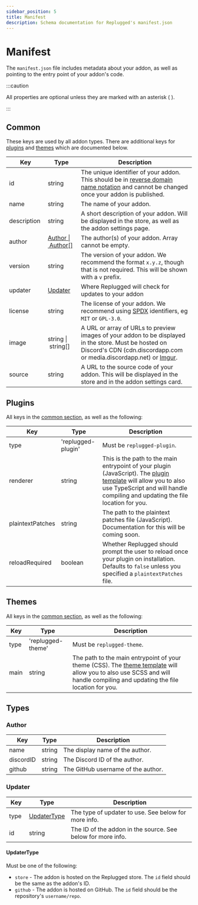 ```yaml
---
sidebar_position: 5
title: Manifest
description: Schema documentation for Replugged's manifest.json
---
```



# Manifest

The `manifest.json` file includes metadata about your addon, as well as pointing to the entry point
of your addon's code.

:::caution

All properties are optional unless they are marked with an asterisk ( <Required /> ).

:::

## Common

These keys are used by all addon types. There are additional keys for [plugins](#plugins) and
[themes](#themes) which are documented below.

| Key                           | Type                                    | Description                                                                                                                                                                                           |
| ----------------------------- | --------------------------------------- | ----------------------------------------------------------------------------------------------------------------------------------------------------------------------------------------------------- |
| id&nbsp;<Required />          | string                                  | The unique identifier of your addon. This should be in [reverse domain name notation](https://en.wikipedia.org/wiki/Reverse_domain_name_notation) and cannot be changed once your addon is published. |
| name&nbsp;<Required />        | string                                  | The name of your addon.                                                                                                                                                                               |
| description&nbsp;<Required /> | string                                  | A short description of your addon. Will be displayed in the store, as well as the addon settings page.                                                                                                |
| author&nbsp;<Required />      | [Author&nbsp;\|&nbsp;Author[]](#author) | The author(s) of your addon. Array cannot be empty.                                                                                                                                                   |
| version&nbsp;<Required />     | string                                  | The version of your addon. We recommend the format `x.y.z`, though that is not required. This will be shown with a `v` prefix.                                                                        |
| updater                       | [Updater](#updater)                     | Where Replugged will check for updates to your addon                                                                                                                                                  |
| license&nbsp;<Required />     | string                                  | The license of your addon. We recommend using [SPDX](https://spdx.org/licenses/) identifiers, eg `MIT` or `GPL-3.0`.                                                                                  |
| image                         | string&nbsp;\|&nbsp;string[]            | A URL or array of URLs to preview images of your addon to be displayed in the store. Must be hosted on Discord's CDN (cdn.discordapp.com or media.discordapp.net) or [Imgur](https://imgur.com/).     |
| source                        | string                                  | A URL to the source code of your addon. This will be displayed in the store and in the addon settings card.                                                                                           |

## Plugins

All keys in the [common section](#common), as well as the following:

| Key                    | Type               | Description                                                                                                                                                                                                                                          |
| ---------------------- | ------------------ | ---------------------------------------------------------------------------------------------------------------------------------------------------------------------------------------------------------------------------------------------------- |
| type&nbsp;<Required /> | 'replugged-plugin' | Must be `replugged-plugin`.                                                                                                                                                                                                                          |
| renderer               | string             | This is the path to the main entrypoint of your plugin (JavaScript). The [plugin template](https://github.com/replugged-org/plugin-template) will allow you to also use TypeScript and will handle compiling and updating the file location for you. |
| plaintextPatches       | string             | The path to the plaintext patches file (JavaScript). Documentation for this will be coming soon.                                                                                                                                                     |
| reloadRequired         | boolean            | Whether Replugged should prompt the user to reload once your plugin on installation. Defaults to `false` unless you specified a `plaintextPatches` file.                                                                                             |

## Themes

All keys in the [common section](#common), as well as the following:

| Key                    | Type              | Description                                                                                                                                                                                                                  |
| ---------------------- | ----------------- | ---------------------------------------------------------------------------------------------------------------------------------------------------------------------------------------------------------------------------- |
| type&nbsp;<Required /> | 'replugged-theme' | Must be `replugged-theme`.                                                                                                                                                                                                   |
| main                   | string            | The path to the main entrypoint of your theme (CSS). The [theme template](https://github.com/replugged-org/theme-template) will allow you to also use SCSS and will handle compiling and updating the file location for you. |

## Types

### Author

| Key                    | Type   | Description                        |
| ---------------------- | ------ | ---------------------------------- |
| name&nbsp;<Required /> | string | The display name of the author.    |
| discordID              | string | The Discord ID of the author.      |
| github                 | string | The GitHub username of the author. |

### Updater

| Key                    | Type                        | Description                                                 |
| ---------------------- | --------------------------- | ----------------------------------------------------------- |
| type&nbsp;<Required /> | [UpdaterType](#updatertype) | The type of updater to use. See below for more info.        |
| id&nbsp;<Required />   | string                      | The ID of the addon in the source. See below for more info. |

#### UpdaterType

Must be one of the following:

- `store` - The addon is hosted on the Replugged store. The `id` field should be the same as the
  addon's ID.
- `github` - The addon is hosted on GitHub. The `id` field should be the repository's
  `username/repo`.
